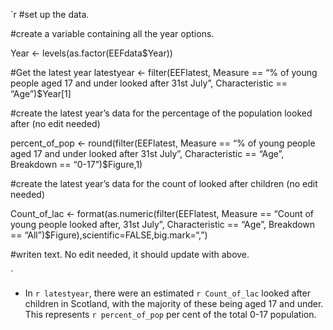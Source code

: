 

`r 
#set up the data.


#create a variable containing all the year options.

Year <- levels(as.factor(EEFdata$Year))


#Get the latest year
latestyear <- filter(EEFlatest, Measure == "% of young people aged 17 and under looked after 31st July",
                            Characteristic == "Age")$Year[1]

#create the latest year's data for the percentage of the population looked after (no edit needed)

percent_of_pop <- round(filter(EEFlatest, Measure == "% of young people aged 17 and under looked after 31st July",
                               Characteristic == "Age", Breakdown == "0-17")$Figure,1)

#create the latest year's data for the count of looked after children (no edit needed)

Count_of_lac <- format(as.numeric(filter(EEFlatest, Measure == "Count of young people looked after, 31st July",
                                      Characteristic == "Age", Breakdown == "All")$Figure),scientific=FALSE,big.mark=",")

#writen text. No edit needed, it should update with above.

`

* In `r latestyear`, there were an estimated `r Count_of_lac` looked after children in Scotland, with the majority of these
	being aged 17 and under. This represents `r percent_of_pop` per cent of the total 0-17 population.
